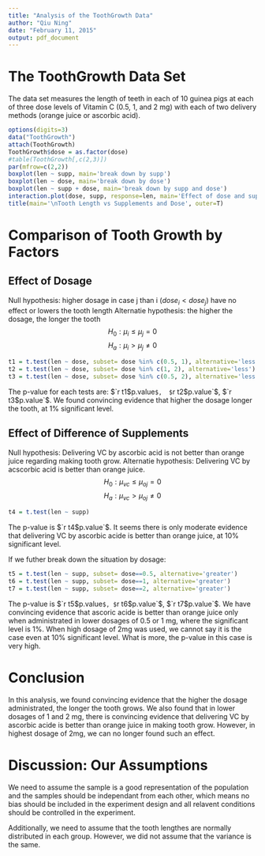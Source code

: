 ```yaml
---
title: "Analysis of the ToothGrowth Data"
author: "Qiu Ning"
date: "February 11, 2015"
output: pdf_document
---
```


# The ToothGrowth Data Set
The data set measures the length of teeth in each of 10 guinea pigs at each of three dose levels of Vitamin C (0.5, 1, and 2 mg) with each of two delivery methods (orange juice or ascorbic acid).

```r
options(digits=3)
data("ToothGrowth")
attach(ToothGrowth)
ToothGrowth$dose = as.factor(dose)
#table(ToothGrowth[,c(2,3)])
par(mfrow=c(2,2))
boxplot(len ~ supp, main='break down by supp')
boxplot(len ~ dose, main='break down by dose')
boxplot(len ~ supp + dose, main='break down by supp and dose')
interaction.plot(dose, supp, response=len, main='Effect of dose and supp')
title(main='\nTooth Length vs Supplements and Dose', outer=T)
```


# Comparison of Tooth Growth by Factors
## Effect of Dosage
Null hypothesis: higher dosage in case j than i ($dose_i < dose_j$) have no effect or lowers the tooth length
Alternatie hypothesis: the higher the dosage, the longer the tooth
$$ H_0: \mu_i \leq \mu_j = 0 $$
$$ H_a: \mu_i > \mu_j \neq 0$$
```r
t1 = t.test(len ~ dose, subset= dose %in% c(0.5, 1), alternative='less')
t2 = t.test(len ~ dose, subset= dose %in% c(1, 2), alternative='less')
t3 = t.test(len ~ dose, subset= dose %in% c(0.5, 2), alternative='less')
```
The p-value for each tests are: $`r t1$p.value`$,  $`r t2$p.value`$, $`r t3$p.value`$. We found convincing evidence that higher the dosage longer the tooth, at 1% significant level.

## Effect of Difference of Supplements
Null hypothesis: Delivering VC by ascorbic acid is not better than orange juice regarding making tooth grow.
Alternatie hypothesis: Delivering VC by acscorbic acid is better than orange juice.
$$ H_0: \mu_{vc} \leq \mu_{oj} = 0 $$
$$ H_a: \mu_{vc} > \mu_{oj} \neq 0$$

```r
t4 = t.test(len ~ supp)
```
The p-value is $`r t4$p.value`$. It seems there is only moderate evidence that delivering VC by ascorbic acide is better than orange juice, at 10% significant level.

If we futher break down the situation by dosage:
```r
t5 = t.test(len ~ supp, subset= dose==0.5, alternative='greater')
t6 = t.test(len ~ supp, subset= dose==1, alternative='greater')
t7 = t.test(len ~ supp, subset= dose==2, alternative='greater')
```
The p-value is $`r t5$p.value`$, $`r t6$p.value`$, $`r t7$p.value`$. We have convincing evidence that ascoric acide is better than orange juice only when administrated in lower dosages of 0.5 or 1 mg, where the significant level is 1%. When high dosage of 2mg was used, we cannot say it is the case even at 10% significant level. What is more, the p-value in this case is very high.

# Conclusion
In this analysis, we found convincing evidence that the higher the dosage administrated, the longer the tooth grows. We also found that in lower dosages of 1 and 2 mg, there is convincing evidence that delivering VC by ascorbic acide is better than orange juice in making tooth grow. However, in highest dosage of 2mg, we can no longer found such an effect.

# Discussion: Our Assumptions
We need to assume the sample is a good representation of the population and the samples should be independant from each other, which means no bias should be included in the experiment design and all relavent conditions should be controlled in the experiment. 

Additionally, we need to assume that the tooth lengthes are normally distributed in each group. However, we did not assume that the variance is the same.